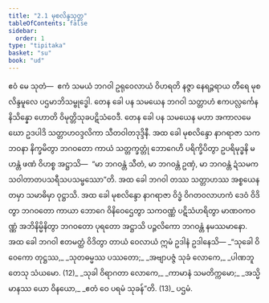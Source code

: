```yaml
---
title: "2.1 မုစလိန္ဒသုတ္တ"
tableOfContents: false
sidebar:
  order: 1
type: "tipitaka"
basket: "su"
book: "ud"
---
```



<DynamicBreadcrumb />

<Division number="11" book="ud">

<Paragraph number="71" book="ud">
ဧဝံ မေ သုတံ—  ဧကံ သမယံ ဘဂဝါ ဥရုဝေလာယံ ဝိဟရတိ နဇ္ဇာ နေရဉ္ဇရာယ တီရေ မုစလိန္ဒမူလေ ပဌမာဘိသမ္ဗုဒ္ဓေါ. တေန ခေါ ပန သမယေန ဘဂဝါ သတ္တာဟံ ဧကပလ္လင်္ကေန နိသိန္နော ဟောတိ ဝိမုတ္တိသုခပဋိသံဝေဒီ.
</Paragraph>

<Paragraph number="72" book="ud">
တေန ခေါ ပန သမယေန မဟာ အကာလမေဃော ဥဒပါဒိ သတ္တာဟဝဒ္ဒလိကာ သီတဝါတဒုဒ္ဒိနီ. အထ ခေါ မုစလိန္ဒော နာဂရာဇာ သကဘဝနာ နိက္ခမိတွာ ဘဂဝတော ကာယံ သတ္တက္ခတ္တုံ ဘောဂေဟိ ပရိက္ခိပိတွာ ဥပရိမုဒ္ဓနိ မဟန္တံ ဖဏံ ဝိဟစ္စ အဋ္ဌာသိ—  “မာ ဘဂဝန္တံ သီတံ, မာ ဘဂဝန္တံ ဥဏှံ, မာ ဘဂဝန္တံ ဍံသမကသဝါတာတပသရီသပသမ္ဖဿော”တိ.
</Paragraph>

<Paragraph number="73" book="ud">
အထ ခေါ ဘဂဝါ တဿ သတ္တာဟဿ အစ္စယေန တမှာ သမာဓိမှာ ဝုဋ္ဌာသိ. အထ ခေါ မုစလိန္ဒော နာဂရာဇာ ဝိဒ္ဓံ ဝိဂတဝလာဟကံ ဒေဝံ ဝိဒိတွာ ဘဂဝတော ကာယာ ဘောဂေ ဝိနိဝေဌေတွာ သကဝဏ္ဏံ ပဋိသံဟရိတွာ မာဏဝကဝဏ္ဏံ အဘိနိမ္မိနိတွာ ဘဂဝတော ပုရတော အဋ္ဌာသိ ပဉ္ဇလိကော ဘဂဝန္တံ နမဿမာနော.
</Paragraph>

<Paragraph number="74" book="ud">
အထ ခေါ ဘဂဝါ ဧတမတ္ထံ ဝိဒိတွာ တာယံ ဝေလာယံ ဣမံ ဥဒါနံ ဥဒါနေသိ—
</Paragraph>

<Paragraph number="75" type="verses" book="ud">
_“သုခေါ ဝိဝေကော တုဋ္ဌဿ,_  
_သုတဓမ္မဿ ပဿတော;_  
_အဗျာပဇ္ဇံ သုခံ လောကေ,_  
_ပါဏဘူတေသု သံယမော. (12)_  

</Paragraph>

<Paragraph number="76" type="verses" book="ud">
_သုခါ ဝိရာဂတာ လောကေ,_  
_ကာမာနံ သမတိက္ကမော;_  
_အသ္မိမာနဿ ယော ဝိနယော,_  
_ဧတံ ဝေ ပရမံ သုခန်”တိ. (13)_  


</Paragraph>
</Division>

<Paragraph number="77" type="center" book="ud">
ပဌမံ.
</Paragraph>